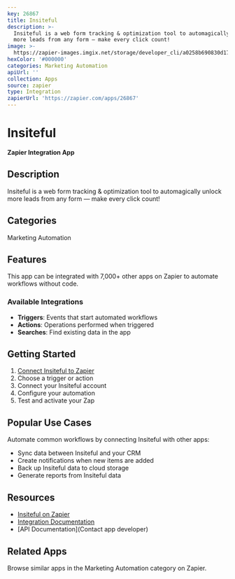 ```yaml
---
key: 26867
title: Insiteful
description: >-
  Insiteful is a web form tracking & optimization tool to automagically unlock
  more leads from any form — make every click count!
image: >-
  https://zapier-images.imgix.net/storage/developer_cli/a0258b690830d17337340d084c756ce3.png?auto=format%2Ccompress&ixlib=python-3.0.0&q=50
hexColor: '#000000'
categories: Marketing Automation
apiUrl: ''
collection: Apps
source: zapier
type: Integration
zapierUrl: 'https://zapier.com/apps/26867'
---
```

# Insiteful

**Zapier Integration App**

## Description

Insiteful is a web form tracking & optimization tool to automagically unlock more leads from any form — make every click count!

## Categories

Marketing Automation

## Features

This app can be integrated with 7,000+ other apps on Zapier to automate workflows without code.

### Available Integrations

- **Triggers**: Events that start automated workflows
- **Actions**: Operations performed when triggered
- **Searches**: Find existing data in the app

## Getting Started

1. [Connect Insiteful to Zapier](https://zapier.com/apps/26867)
2. Choose a trigger or action
3. Connect your Insiteful account
4. Configure your automation
5. Test and activate your Zap

## Popular Use Cases

Automate common workflows by connecting Insiteful with other apps:

- Sync data between Insiteful and your CRM
- Create notifications when new items are added
- Back up Insiteful data to cloud storage
- Generate reports from Insiteful data

## Resources

- [Insiteful on Zapier](https://zapier.com/apps/26867)
- [Integration Documentation](https://zapier.com/apps/26867/integrations)
- [API Documentation](Contact app developer)

## Related Apps

Browse similar apps in the Marketing Automation category on Zapier.
